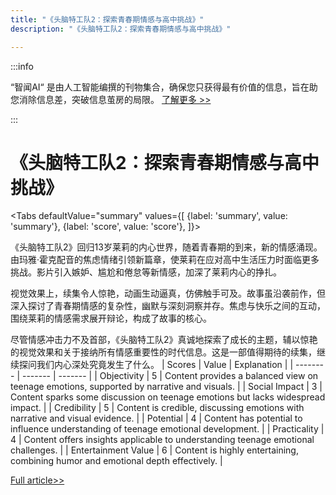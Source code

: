 ```yaml
---
title: "《头脑特工队2：探索青春期情感与高中挑战》"
description: "《头脑特工队2：探索青春期情感与高中挑战》"

---
```



:::info

“智闻AI“ 是由人工智能编撰的刊物集合，确保您只获得最有价值的信息，旨在助您消除信息差，突破信息茧房的局限。  [了解更多 >>](/)

:::

# 《头脑特工队2：探索青春期情感与高中挑战》


<Tabs
	defaultValue="summary"
	values={[
	{label: 'summary', value: 'summary'},
	{label: 'score', value: 'score'},
]}>
<TabItem value="summary">


《头脑特工队2》回归13岁莱莉的内心世界，随着青春期的到来，新的情感涌现。由玛雅·霍克配音的焦虑情绪引领新篇章，使莱莉在应对高中生活压力时面临更多挑战。影片引入嫉妒、尴尬和倦怠等新情感，加深了莱莉内心的挣扎。

视觉效果上，续集令人惊艳，动画生动逼真，仿佛触手可及。故事虽沿袭前作，但深入探讨了青春期情感的复杂性，幽默与深刻洞察并存。焦虑与快乐之间的互动，围绕莱莉的情感需求展开辩论，构成了故事的核心。

尽管情感冲击力不及首部，《头脑特工队2》真诚地探索了成长的主题，辅以惊艳的视觉效果和关于接纳所有情感重要性的时代信息。这是一部值得期待的续集，继续探问我们内心深处究竟发生了什么。
</TabItem>
<TabItem value="score">
	| Scores     | Value   | Explanation |
	| -------- | ------- | ------- |
	| Objectivity  | 5    | Content provides a balanced view on teenage emotions, supported by narrative and visuals.    |
	| Social Impact | 3     | Content sparks some discussion on teenage emotions but lacks widespread impact.    |
	| Credibility    | 5    | Content is credible, discussing emotions with narrative and visual evidence.    |
	| Potential    | 4    | Content has potential to influence understanding of teenage emotional development.    |
	| Practicality    | 4    | Content offers insights applicable to understanding teenage emotional challenges.    |
	| Entertainment Value    | 6    | Content is highly entertaining, combining humor and emotional depth effectively.    |
</TabItem>
</Tabs>

[Full article>>](https://www.cnet.com/tech/services-and-software/inside-out-2-review-another-tale-your-inner-child-may-appreciate/#ftag=CAD590a51e)
